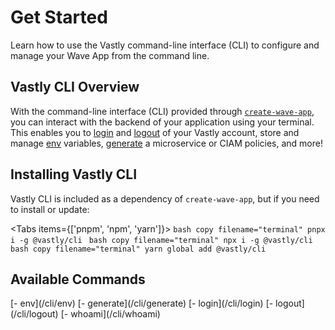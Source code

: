 # Get Started
Learn how to use the Vastly command-line interface (CLI) to configure and manage your Wave App from the command line.

## Vastly CLI Overview

With the command-line interface (CLI) provided through [`create-wave-app`](https://www.npmjs.com/package/create-wave-app), you can interact with the backend of your application using your terminal. This enables you to [login](/cli/login) and [logout](/cli/logout) of your Vastly account, store and manage [env](/cli/env) variables, [generate](/cli/generate) a microservice or CIAM policies, and more!

## Installing Vastly CLI
Vastly CLI is included as a dependency of `create-wave-app`, but if you need to install or update:

  <Tabs items={['pnpm', 'npm', 'yarn']}>
    <Tab>
      ```bash copy filename="terminal"
      pnpx i -g @vastly/cli
      ```
      </Tab>
    <Tab>
      ```bash copy filename="terminal"
      npx i -g @vastly/cli
      ```
    </Tab>
    <Tab>
      ```bash copy filename="terminal"
      yarn global add @vastly/cli
      ```
    </Tab>
  </Tabs>

## Available Commands
<SimpleGrid columns={2} spacing={10} mt={10}>
  <Text>[- env](/cli/env)</Text>
  <Text>[- generate](/cli/generate)</Text>
  <Text>[- login](/cli/login)</Text>
  <Text>[- logout](/cli/logout)</Text>
  <Text>[- whoami](/cli/whoami)</Text>
</SimpleGrid>
